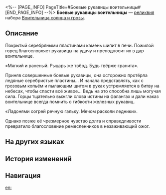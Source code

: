 <%-- [PAGE_INFO]
PageTitle=#Боевые рукавицы воительницы#
[END_PAGE_INFO] --%>
{{Реликвия Инфобокс
|id          = 61252
|Изображение = Предмет Боевые рукавицы воительницы.png
|Набор       = Воительница солнца и грозы
|Предмет     = Руки
|Упоминания  = 
}}
{{Описание|Эта защита для рук сопровождала воительницу во всех победных битвах. Они достаточно прочные, чтобы ухватить любое смертоносное оружие и выдержать самое мучительное предательство.}}
'''Боевые рукавицы воительницы''' — [[реликвия]] набора [[Воительница солнца и грозы]].

==Описание==
Покрытый серебряными пластинами камень шипит в печи. Пожилой горец благословляет рукавицы на удачу и преподносит их в дар воительнице.

«Мягкий и раненый. Рыцарь же твёрд. Будь твёрже гранита».

Приняв совершенные боевые рукавицы, она осторожно протёрла ледяные серебристые пластины... И начала представлять, как с грозовым копьём и пылающим щитом в руках устремляется в битву на небесах, чтобы спасти всё живое... Ведь на это способна лишь могучая сила. Горцы тщательно выжгли слова истины на фалангах и дали наказ воительнице всегда помнить о гибкости железных рукавиц.

«Ладонями согрей речную гальку. Мечом расколи ледники».

Однако позже её чрезмерное чувство долга и справедливости превратило благословение ремесленников в незаживающий ожог.

==На других языках==
{{На других языках
|en   = Warrior Goddess's Cavalry Gauntlets
|zhs  = 女武神的骑枪手铠
|zht  = 女武神的騎槍手鎧
|ja   = {{Rubi|武神|ぶしん}}の{{Rubi|騎兵手甲|きへいてこう}}
|ko   = 여전사의 기창 건틀릿
|es   = Guanteletes de justa de la guerrera celestial
|fr   = Gantelets de cavalerie de la valkyrie
|ru   = Боевые рукавицы воительницы
|th   = Warrior Goddess's Cavalry Gauntlets
|vi   = Găng Tay Thương Kỵ Của Nữ Thần Chiến Binh
|de   = Reiterstulpen der Kriegsgöttin
|id   = Warrior Goddess's Cavalry Gauntlets
|pt   = Manoplas de Cavalaria da Deusa Guerreira
}}

==История изменений==
{{История изменений|3.5}}

==Навигация==
{{Набор Реликвий Навбокс|Воительница солнца и грозы}}

[[en:]]